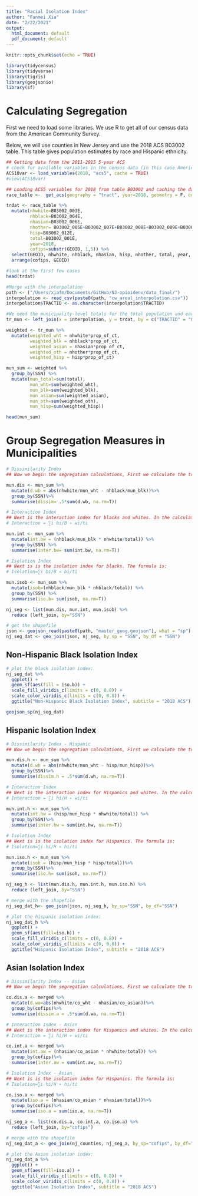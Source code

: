 ```yaml
---
title: "Racial Isolation Index"
author: "Fanmei Xia"
date: "2/22/2021"
output:
  html_document: default
  pdf_document: default
---
```


```r
knitr::opts_chunk$set(echo = TRUE)

library(tidycensus)
library(tidyverse)
library(tigris)
library(geojsonio)
library(sf)
```


# Calculating Segregation
First we need to load some libraries. We use R to get all of our census data from the American Community Survey.

Below, we will use counties in New Jersey and use the 2018 ACS B03002 table. This table gives population estimates by race and Hispanic ethnicity.


```r
## Getting data from the 2011-2015 5-year ACS
# check for available variables in the census data (in this case American Community Survey)
ACS18var <- load_variables(2018, "acs5", cache = TRUE)
#view(ACS18var)

## Loading ACS5 variables for 2018 from table B03002 and caching the dataset for faster future access.
race_table <-  get_acs(geography = "tract", year=2018, geometry = F, output="wide", table = "B03002", cache_table = T, state = "NJ")

trdat <- race_table %>%
  mutate(nhwhite=B03002_003E,
         nhblack=B03002_004E,
         nhasian=B03002_006E,
         nhother= B03002_005E+B03002_007E+B03002_008E+B03002_009E+B03002_010E,
         hisp=B03002_012E, 
         total=B03002_001E,
         year=2018,
         cofips=substr(GEOID, 1,5)) %>%
  select(GEOID, nhwhite, nhblack, nhasian, hisp, nhother, total, year, cofips )%>%
  arrange(cofips, GEOID)

#look at the first few cases
head(trdat)
```

```r
#Merge with the interpolation 
path <- ("/Users/xiafm/Documents/GitHub/NJ-opioidenv/data_final/")
interpolation <- read_csv(paste0(path, "cw_areal_interpolation.csv"))
interpolation$TRACTID <- as.character(interpolation$TRACTID)
```

```r
#We need the municipality-level totals for the total population and each race group
tr_mun <- left_join(x = interpolation, y = trdat, by = c("TRACTID" = "GEOID"))

weighted <- tr_mun %>%
  mutate(weighted_wht = nhwhite*prop_of_ct,
         weighted_blk = nhblack*prop_of_ct,
         weighted_asian = nhasian*prop_of_ct,
         weighted_oth = nhother*prop_of_ct,
         weighted_hisp = hisp*prop_of_ct)

mun_sum <- weighted %>%
  group_by(SSN) %>%
  mutate(mun_total=sum(total), 
         mun_wht=sum(weighted_wht),
         mun_blk=sum(weighted_blk), 
         mun_asian=sum(weighted_asian), 
         mun_oth=sum(weighted_oth), 
         mun_hisp=sum(weighted_hisp))

head(mun_sum)

```

# Group Segregation Measures in Municipalities

```r
# Dissimilarity Index 
## Now we begin the segregation calculations, First we calculate the tract-specific contribution to the municipality dissimilarity index, then we use the tapply() function to sum the tract-specific contributions within municipalities. The Dissimilarity index for blacks and whites is: D=.5∗∑i ∣(bi/B) − (wi/W)∣ where bi is the number of blacks in each tract, B is the number of blacks in the municipality, wi is the number of whites in the tract, and W is the number of whites in the municipality.

mun.dis <- mun_sum %>%
  mutate(d.wb = abs(nhwhite/mun_wht - nhblack/mun_blk))%>%
  group_by(SSN)%>%
  summarise(dissim= .5*sum(d.wb, na.rm=T))

# Interaction Index
## Next is the interaction index for blacks and whites. In the calculation first population is minority population, second is non-minority population. The formula is: 
# Interaction = ∑i bi/B ∗ wi/ti

mun.int <- mun_sum %>%
  mutate(int.bw = (nhblack/mun_blk * nhwhite/total)) %>%
  group_by(SSN) %>%
  summarise(inter.bw= sum(int.bw, na.rm=T))

# Isolation Index
## Next is is the isolation index for blacks. The formula is:
# Isolation=∑i bi/B ∗ bi/ti

mun.isob <- mun_sum %>%
  mutate(isob=(nhblack/mun_blk * nhblack/total)) %>%
  group_by(SSN) %>%
  summarise(iso.b= sum(isob, na.rm=T))

nj_seg <- list(mun.dis, mun.int, mun.isob) %>% 
  reduce (left_join, by="SSN")
```

```r
# get the shapefile
json <- geojson_read(paste0(path, "master_geog.geojson"), what = "sp")
nj_seg_dat <- geo_join(json, nj_seg, by_sp = "SSN", by_df = "SSN")
```

## Non-Hispanic Black Isolation Index

```r
# plot the black isolation index:
nj_seg_dat %>%
  ggplot() +
  geom_sf(aes(fill = iso.b)) +
  scale_fill_viridis_c(limits = c(0, 0.8)) +
  scale_color_viridis_c(limits = c(0, 0.8)) +
  ggtitle("Non-Hispanic Black Isolation Index", subtitle = "2018 ACS")

geojson_sp(nj_seg_dat)
```

## Hispanic Isolation Index

```r
# Dissimilarity Index - Hispanic
## Now we begin the segregation calculations, First we calculate the tract-specific contribution to the municipality dissimilarity index, then we use the tapply() function to sum the tract-specific contributions within municipalities. The Dissimilarity index for blacks and whites is: D=.5∗∑i ∣(hi/H) − (wi/W)∣ where hi is the number of Hispanics in each tract, H is the number of Hispanics in the municipality, wi is the number of whites in the tract, and W is the number of whites in the municipality.

mun.dis.h <- mun_sum %>%
  mutate(d.wh = abs(nhwhite/mun_wht - hisp/mun_hisp))%>%
  group_by(SSN)%>%
  summarise(dissim.h = .5*sum(d.wh, na.rm=T))

# Interaction Index
## Next is the interaction index for Hispanics and whites. In the calculation first population is minority population, second is non-minority population. The formula is: 
# Interaction = ∑i hi/H ∗ wi/ti

mun.int.h <- mun_sum %>%
  mutate(int.hw = (hisp/mun_hisp * nhwhite/total)) %>%
  group_by(SSN)%>%
  summarise(inter.hw = sum(int.hw, na.rm=T))

# Isolation Index
## Next is is the isolation index for Hispanics. The formula is:
# Isolation=∑i hi/H ∗ hi/ti

mun.iso.h <- mun_sum %>%
  mutate(isoh = (hisp/mun_hisp * hisp/total))%>%
  group_by(SSN)%>%
  summarise(iso.h= sum(isoh, na.rm=T))

nj_seg_h <- list(mun.dis.h, mun.int.h, mun.iso.h) %>% 
  reduce (left_join, by="SSN")

# merge with the shapefile
nj_seg_dat_h<- geo_join(json, nj_seg_h, by_sp="SSN", by_df="SSN")
```

```r
# plot the hispanic isolation index:
nj_seg_dat_h %>%
  ggplot() +
  geom_sf(aes(fill=iso.h)) +
  scale_fill_viridis_c(limits = c(0, 0.8)) +
  scale_color_viridis_c(limits = c(0, 0.8)) +
  ggtitle("Hispanic Isolation Index", subtitle = "2018 ACS")

```

## Asian Isolation Index

```r
# Dissimilarity Index -- Asian
## Now we begin the segregation calculations, First we calculate the tract-specific contribution to the county dissimilarity index, then we use the tapply() function to sum the tract-specific contributions within counties. The Dissimilarity index for Asians and whites is: D=.5∗∑i ∣(ai/A) − (wi/W)∣ where ai is the number of Asians in each tract, A is the number of Asians in the county, wi is the number of whites in the tract, and W is the number of whites in the county.

co.dis.a <- merged %>%
  mutate(d.wa=abs(nhwhite/co_wht - nhasian/co_asian))%>%
  group_by(cofips)%>%
  summarise(dissim.a = .5*sum(d.wa, na.rm=T))

# Interaction Index - Asian
## Next is the interaction index for Hispanics and whites. In the calculation first population is minority population, second is non-minority population. The formula is: 
# Interaction = ∑i hi/H ∗ wi/ti

co.int.a <- merged %>%
  mutate(int.aw = (nhasian/co_asian * nhwhite/total)) %>%
  group_by(cofips)%>%
  summarise(inter.aw = sum(int.aw, na.rm=T))

# Isolation Index - Asian
## Next is is the isolation index for Hispanics. The formula is:
# Isolation=∑i hi/H ∗ hi/ti

co.iso.a <- merged %>%
  mutate(iso.a = (nhasian/co_asian * nhasian/total))%>%
  group_by(cofips)%>%
  summarise(iso.a = sum(iso.a, na.rm=T))

nj_seg_a <- list(co.dis.a, co.int.a, co.iso.a) %>% 
  reduce (left_join, by="cofips")

# merge with the shapefile
nj_seg_dat_a <- geo_join(nj_counties, nj_seg_a, by_sp="cofips", by_df="cofips")
```

```r
# plot the Asian isolation index:
nj_seg_dat_a %>%
  ggplot() +
  geom_sf(aes(fill=iso.a)) +
  scale_fill_viridis_c(limits = c(0, 0.8)) +
  scale_color_viridis_c(limits = c(0, 0.8)) +
  ggtitle("Asian Isolation Index", subtitle = "2018 ACS")

```